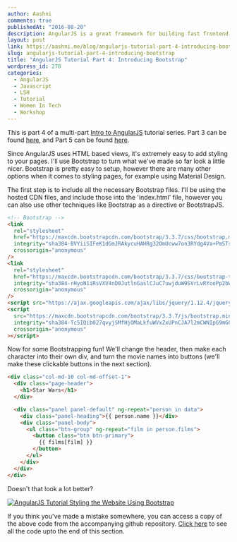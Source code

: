 ```yaml
---
author: Aashni
comments: true
publishedAt: "2016-08-20"
description: AngularJS is a great framework for building fast frontend websites. Here's part 4 in a series of tutorials on how to build and deploy a website with AngularJS.
layout: post
link: https://aashni.me/blog/angularjs-tutorial-part-4-introducing-bootstrap/
slug: angularjs-tutorial-part-4-introducing-bootstrap
title: "AngularJS Tutorial Part 4: Introducing Bootstrap"
wordpress_id: 270
categories:
  - AngularJS
  - Javascript
  - LSH
  - Tutorial
  - Women In Tech
  - Workshop
---
```


This is part 4 of a multi-part [Intro to AngularJS](../blog/angularjs-an-introduction/) tutorial series. Part 3 can be found [here](../blog/angularjs-tutorial-part-3-using-star-wars-api-data-through-angular-controllers-and-views), and Part 5 can be found [here](../blog/angularjs-tutorial-part-5-creating-individual-pages-for-characters-and-movies).

Since AngularJS uses HTML based views, it's extremely easy to add styling to your pages. I'll use Bootstrap to turn what we've made so far look a little nicer. Bootstrap is pretty easy to setup, however there are many other options when it comes to styling pages, for example using Material Design.

The first step is to include all the necessary Bootstrap files. I'll be using the hosted CDN files, and include those into the 'index.html' file, however you can also use other techniques like Bootstrap as a directive or BootstrapJS.

```html
<!-- Bootstrap -->
<link
  rel="stylesheet"
  href="https://maxcdn.bootstrapcdn.com/bootstrap/3.3.7/css/bootstrap.min.css"
  integrity="sha384-BVYiiSIFeK1dGmJRAkycuHAHRg32OmUcww7on3RYdg4Va+PmSTsz/K68vbdEjh4u"
  crossorigin="anonymous"
/>
<link
  rel="stylesheet"
  href="https://maxcdn.bootstrapcdn.com/bootstrap/3.3.7/css/bootstrap-theme.min.css"
  integrity="sha384-rHyoN1iRsVXV4nD0JutlnGaslCJuC7uwjduW9SVrLvRYooPp2bWYgmgJQIXwl/Sp"
  crossorigin="anonymous"
/>
<script src="https://ajax.googleapis.com/ajax/libs/jquery/1.12.4/jquery.min.js"></script>
<script
  src="https://maxcdn.bootstrapcdn.com/bootstrap/3.3.7/js/bootstrap.min.js"
  integrity="sha384-Tc5IQib027qvyjSMfHjOMaLkfuWVxZxUPnCJA7l2mCWNIpG9mGCD8wGNIcPD7Txa"
  crossorigin="anonymous"
></script>
```

Now for some Bootstrapping fun! We'll change the header, then make each character into their own div, and turn the movie names into buttons (we'll make these clickable buttons in the next section).

```html
<div class="col-md-10 col-md-offset-1">
  <div class="page-header">
    <h1>Star Wars</h1>
  </div>

  <div class="panel panel-default" ng-repeat="person in data">
    <div class="panel-heading">{{ person.name }}</div>
    <div class="panel-body">
      <ul class="btn-group" ng-repeat="film in person.films">
        <button class="btn btn-primary">
          {{ films[film] }}
        </button>
      </ul>
    </div>
  </div>
</div>
```

Doesn't that look a lot better?

[![AngularJS Tutorial Styling the Website Using Bootstrap](/images/oldblogs/angularjs_styling_with_bootstrap-1024x640.png)](/images/oldblogs/angularjs_styling_with_bootstrap.png)

If you think you've made a mistake somewhere, you can access a copy of the above code from the accompanying github repository. [Click here](https://github.com/aashnisshah/lsh_angularjs_tutorial/commit/0c50a4c4ace82d711a56bd15620776c93e7e28b6) to see all the code upto the end of this section.
